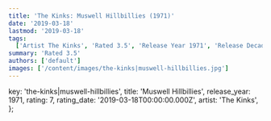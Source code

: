```yaml
---
title: 'The Kinks: Muswell Hillbillies (1971)'
date: '2019-03-18'
lastmod: '2019-03-18'
tags:
  ['Artist The Kinks', 'Rated 3.5', 'Release Year 1971', 'Release Decade 1970']
summary: 'Rated 3.5'
authors: ['default']
images: ['/content/images/the-kinks|muswell-hillbillies.jpg']
---
```


  key: 'the-kinks|muswell-hillbillies',
  title: 'Muswell Hillbillies',
  release_year: 1971,
  rating: 7,
  rating_date: '2019-03-18T00:00:00.000Z',
  artist: 'The Kinks',
};

<MusicRating data={data} />
